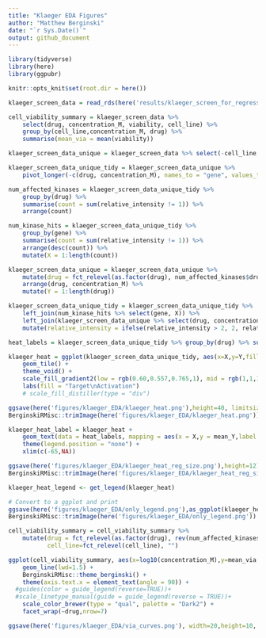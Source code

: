```yaml
---
title: "Klaeger EDA Figures"
author: "Matthew Berginski"
date: "`r Sys.Date()`"
output: github_document
---
```


```r
library(tidyverse)
library(here)
library(ggpubr)

knitr::opts_knit$set(root.dir = here())
```

```r
klaeger_screen_data = read_rds(here('results/klaeger_screen_for_regression.rds'))

cell_viability_summary = klaeger_screen_data %>%
	select(drug, concentration_M, viability, cell_line) %>%
	group_by(cell_line,concentration_M, drug) %>%
	summarise(mean_via = mean(viability))

klaeger_screen_data_unique = klaeger_screen_data %>% select(-cell_line,-viability) %>% unique()

klaeger_screen_data_unique_tidy = klaeger_screen_data_unique %>%
	pivot_longer(-c(drug, concentration_M), names_to = "gene", values_to = "relative_intensity")

num_affected_kinases = klaeger_screen_data_unique_tidy %>%
	group_by(drug) %>%
	summarise(count = sum(relative_intensity != 1)) %>% 
	arrange(count)

num_kinase_hits = klaeger_screen_data_unique_tidy %>%
	group_by(gene) %>%
	summarise(count = sum(relative_intensity != 1)) %>% 
	arrange(desc(count)) %>%
	mutate(X = 1:length(count))

klaeger_screen_data_unique = klaeger_screen_data_unique %>% 
	mutate(drug = fct_relevel(as.factor(drug), num_affected_kinases$drug)) %>% 
	arrange(drug, concentration_M) %>%
	mutate(Y = 1:length(drug))

klaeger_screen_data_unique_tidy = klaeger_screen_data_unique_tidy %>%
	left_join(num_kinase_hits %>% select(gene, X)) %>%
	left_join(klaeger_screen_data_unique %>% select(drug, concentration_M,Y)) %>%
	mutate(relative_intensity = ifelse(relative_intensity > 2, 2, relative_intensity))
```

```r
heat_labels = klaeger_screen_data_unique_tidy %>% group_by(drug) %>% summarise(mean_Y = mean(Y)) %>% mutate(X = -50, relative_intensity = 2)

klaeger_heat = ggplot(klaeger_screen_data_unique_tidy, aes(x=X,y=Y,fill=relative_intensity)) +
	geom_tile() + 
	theme_void() +
	scale_fill_gradient2(low = rgb(0.60,0.557,0.765,1), mid = rgb(1,1,1,1), high = rgb(0.946,0.639,0.251,1), midpoint = 1) +
	labs(fill = "Target\nActivation")
	# scale_fill_distiller(type = "div")

ggsave(here('figures/klaeger_EDA/klaeger_heat.png'),height=40, limitsize = F)
BerginskiRMisc::trimImage(here('figures/klaeger_EDA/klaeger_heat.png'))

klaeger_heat_label = klaeger_heat + 
	geom_text(data = heat_labels, mapping = aes(x = X,y = mean_Y,label = drug)) +
	theme(legend.position = "none") +
	xlim(c(-65,NA))

ggsave(here('figures/klaeger_EDA/klaeger_heat_reg_size.png'),height=12) 
BerginskiRMisc::trimImage(here('figures/klaeger_EDA/klaeger_heat_reg_size.png'))

klaeger_heat_legend <- get_legend(klaeger_heat)

# Convert to a ggplot and print
ggsave(here('figures/klaeger_EDA/only_legend.png'),as_ggplot(klaeger_heat_legend),dpi=300)
BerginskiRMisc::trimImage(here('figures/klaeger_EDA/only_legend.png'))
```

```r
cell_viability_summary = cell_viability_summary %>%
	mutate(drug = fct_relevel(as.factor(drug), rev(num_affected_kinases$drug)),
	       cell_line=fct_relevel(cell_line), "")

ggplot(cell_viability_summary, aes(x=log10(concentration_M),y=mean_via, color=cell_line)) +
	geom_line(lwd=1.5) + 
	BerginskiRMisc::theme_berginski() +
	theme(axis.text.x = element_text(angle = 90)) +
  #guides(color = guide_legend(reverse=TRUE))+
  #scale_linetype_manual(guide = guide_legend(reverse = TRUE))+
	scale_color_brewer(type = "qual", palette = "Dark2") +
	facet_wrap(~drug,nrow=7)

ggsave(here('figures/klaeger_EDA/via_curves.png'), width=20,height=10, dpi=300, limitsize = F)
```